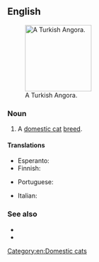 ==English==
[[File:Turkse angora.jpg|thumb|right|150px|A Turkish Angora.]]

===Noun===
{{en-noun|head=[[Turkish]] [[angora|Angora]]}}

# A [[domestic cat]] [[breed]].

====Translations====
{{trans-top|A domestic cat breed}}
* Esperanto: {{t|eo|angora kato}}
* Finnish: {{t|fi|turkkilainen angora}}
{{trans-mid}}
* Portuguese: {{t|pt|angorá|m}}
{{trans-bottom}}

{{checktrans-top}}
* Italian: {{t-check|it|gatto Turkish Angora}}
{{trans-bottom}}

===See also===
* {{pedia|Turkish Angora}}
* {{commonslite|Category:Turkish Angora}}

[[Category:en:Domestic cats]]